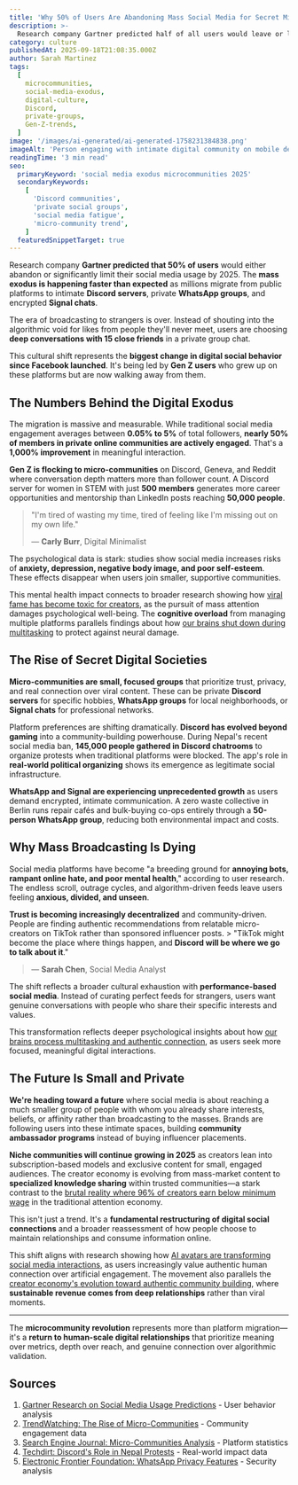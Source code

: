 ```yaml
---
title: 'Why 50% of Users Are Abandoning Mass Social Media for Secret Micro-Communities'
description: >-
  Research company Gartner predicted half of all users would leave or limit social media by 2025. The exodus is happening faster than expected as millions flock to Discord servers and private WhatsApp groups.
category: culture
publishedAt: 2025-09-18T21:08:35.000Z
author: Sarah Martinez
tags:
  [
    microcommunities,
    social-media-exodus,
    digital-culture,
    Discord,
    private-groups,
    Gen-Z-trends,
  ]
image: '/images/ai-generated/ai-generated-1758231384838.png'
imageAlt: 'Person engaging with intimate digital community on mobile device, representing the shift from mass social media to private micro-communities and Discord servers'
readingTime: '3 min read'
seo:
  primaryKeyword: 'social media exodus microcommunities 2025'
  secondaryKeywords:
    [
      'Discord communities',
      'private social groups',
      'social media fatigue',
      'micro-community trend',
    ]
  featuredSnippetTarget: true
---
```


Research company **Gartner predicted that 50% of users** would either abandon or significantly limit their social media usage by 2025. The **mass exodus is happening faster than expected** as millions migrate from public platforms to intimate **Discord servers**, private **WhatsApp groups**, and encrypted **Signal chats**.

The era of broadcasting to strangers is over. Instead of shouting into the algorithmic void for likes from people they'll never meet, users are choosing **deep conversations with 15 close friends** in a private group chat.

This cultural shift represents the **biggest change in digital social behavior since Facebook launched**. It's being led by **Gen Z users** who grew up on these platforms but are now walking away from them.

## The Numbers Behind the Digital Exodus

The migration is massive and measurable. While traditional social media engagement averages between **0.05% to 5%** of total followers, **nearly 50% of members in private online communities are actively engaged**. That's a **1,000% improvement** in meaningful interaction.

**Gen Z is flocking to micro-communities** on Discord, Geneva, and Reddit where conversation depth matters more than follower count. A Discord server for women in STEM with just **500 members** generates more career opportunities and mentorship than LinkedIn posts reaching **50,000 people**.

> "I'm tired of wasting my time, tired of feeling like I'm missing out on my own life."
>
> — **Carly Burr**, Digital Minimalist

The psychological data is stark: studies show social media increases risks of **anxiety, depression, negative body image, and poor self-esteem**. These effects disappear when users join smaller, supportive communities.

This mental health impact connects to broader research showing how [viral fame has become toxic for creators](/culture/viral-fame-toxic-death-mass-social-media), as the pursuit of mass attention damages psychological well-being. The **cognitive overload** from managing multiple platforms parallels findings about how [our brains shut down during multitasking](/psychology/cognitive-disengagement-multitasking-brain-shutdown) to protect against neural damage.

## The Rise of Secret Digital Societies

**Micro-communities are small, focused groups** that prioritize trust, privacy, and real connection over viral content. These can be private **Discord servers** for specific hobbies, **WhatsApp groups** for local neighborhoods, or **Signal chats** for professional networks.

Platform preferences are shifting dramatically. **Discord has evolved beyond gaming** into a community-building powerhouse. During Nepal's recent social media ban, **145,000 people gathered in Discord chatrooms** to organize protests when traditional platforms were blocked. The app's role in **real-world political organizing** shows its emergence as legitimate social infrastructure.

**WhatsApp and Signal are experiencing unprecedented growth** as users demand encrypted, intimate communication. A zero waste collective in Berlin runs repair cafés and bulk-buying co-ops entirely through a **50-person WhatsApp group**, reducing both environmental impact and costs.

## Why Mass Broadcasting Is Dying

Social media platforms have become "a breeding ground for **annoying bots, rampant online hate, and poor mental health**," according to user research. The endless scroll, outrage cycles, and algorithm-driven feeds leave users feeling **anxious, divided, and unseen**.

**Trust is becoming increasingly decentralized** and community-driven. People are finding authentic recommendations from relatable micro-creators on TikTok rather than sponsored influencer posts. > "TikTok might become the place where things happen, and **Discord will be where we go to talk about it**."

> — **Sarah Chen**, Social Media Analyst

The shift reflects a broader cultural exhaustion with **performance-based social media**. Instead of curating perfect feeds for strangers, users want genuine conversations with people who share their specific interests and values.

This transformation reflects deeper psychological insights about how [our brains process multitasking and authentic connection](/psychology/cognitive-disengagement-multitasking-brain-shutdown), as users seek more focused, meaningful digital interactions.

## The Future Is Small and Private

**We're heading toward a future** where social media is about reaching a much smaller group of people with whom you already share interests, beliefs, or affinity rather than broadcasting to the masses. Brands are following users into these intimate spaces, building **community ambassador programs** instead of buying influencer placements.

**Niche communities will continue growing in 2025** as creators lean into subscription-based models and exclusive content for small, engaged audiences. The creator economy is evolving from mass-market content to **specialized knowledge sharing** within trusted communities—a stark contrast to the [brutal reality where 96% of creators earn below minimum wage](/culture/creator-economy-hits-500-billion) in the traditional attention economy.

This isn't just a trend. It's a **fundamental restructuring of digital social connections** and a broader reassessment of how people choose to maintain relationships and consume information online.

This shift aligns with research showing how [AI avatars are transforming social media interactions](/culture/ai-avatars-revolutionizing-social-media), as users increasingly value authentic human connection over artificial engagement. The movement also parallels the [creator economy's evolution toward authentic community building](/culture/creator-economy-hits-500-billion), where **sustainable revenue comes from deep relationships** rather than viral moments.

---

The **microcommunity revolution** represents more than platform migration—it's a **return to human-scale digital relationships** that prioritize meaning over metrics, depth over reach, and genuine connection over algorithmic validation.

## Sources

1. [Gartner Research on Social Media Usage Predictions](https://thred.com/culture/social-media-platforms-will-see-a-mass-exodus-in-2025/) - User behavior analysis
2. [TrendWatching: The Rise of Micro-Communities](https://www.trendwatching.com/make-shift/niche-nets) - Community engagement data
3. [Search Engine Journal: Micro-Communities Analysis](https://www.searchenginejournal.com/the-rise-of-micro-communities/532677/) - Platform statistics
4. [Techdirt: Discord's Role in Nepal Protests](https://www.techdirt.com/2025/09/12/after-30-deaths-in-protests-triggered-by-nepals-social-media-ban-145000-people-debate-the-countrys-future-in-discord-chatroom/) - Real-world impact data
5. [Electronic Frontier Foundation: WhatsApp Privacy Features](https://www.eff.org/deeplinks/2025/09/what-whatsapps-advanced-chat-privacy-really-does) - Security analysis
